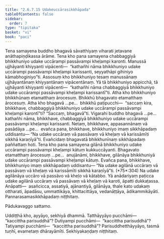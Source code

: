 ```yaml
---
title: "2.6.7.15 Udakeuccārasikkhāpada"
tableOfContents: false
sidebar:
  order: 7
type: "tipitaka"
basket: "vi"
book: "paci"
---
```



<DynamicBreadcrumb />

<Division number="1241" book="paci" bookNo="2" page="468">

<Paragraph number="3568" book="paci">
Tena samayena buddho bhagavā sāvatthiyaṃ viharati jetavane anāthapiṇḍikassa ārāme. Tena kho pana samayena chabbaggiyā bhikkhuniyo udake uccārampi passāvampi kheḷampi karonti. Manussā ujjhāyanti khiyyanti vipācenti—  “kathañhi nāma bhikkhuniyo udake uccārampi passāvampi kheḷampi karissanti, seyyathāpi gihiniyo kāmabhoginiyo”ti.
</Paragraph>

<Paragraph number="3569" book="paci">
Assosuṃ kho bhikkhuniyo tesaṃ manussānaṃ ujjhāyantānaṃ khiyyantānaṃ vipācentānaṃ. Yā tā bhikkhuniyo appicchā, tā ujjhāyanti khiyyanti vipācenti—  “kathañhi nāma chabbaggiyā bhikkhuniyo udake uccārampi passāvampi kheḷampi karissantī”ti. Atha kho bhikkhuniyo bhikkhūnaṃ etamatthaṃ ārocesuṃ. Bhikkhū bhagavato etamatthaṃ ārocesuṃ. Atha kho bhagavā …pe…  bhikkhū paṭipucchi—  “saccaṃ kira, bhikkhave, chabbaggiyā bhikkhuniyo udake uccārampi passāvampi kheḷampi karontī”ti? “Saccaṃ, bhagavā”ti. Vigarahi buddho bhagavā …pe…  kathañhi nāma, bhikkhave, chabbaggiyā bhikkhuniyo udake uccārampi passāvampi kheḷampi karissanti. Netaṃ, bhikkhave, appasannānaṃ vā pasādāya …pe…  evañca pana, bhikkhave, bhikkhuniyo imaṃ sikkhāpadaṃ uddisantu—
</Paragraph>

<Paragraph number="3570" book="paci">
<Emphasis>“Na udake uccāraṃ vā passāvaṃ vā kheḷaṃ vā karissāmīti sikkhā karaṇīyā”</Emphasis>ti.
</Paragraph>

<Paragraph number="3571" book="paci">
Evañcidaṃ bhagavatā bhikkhunīnaṃ sikkhāpadaṃ paññattaṃ hoti.
</Paragraph>

<Paragraph number="3572" book="paci">
Tena kho pana samayena gilānā bhikkhuniyo udake uccārampi passāvampi kheḷampi kātuṃ kukkuccāyanti. Bhagavato etamatthaṃ ārocesuṃ …pe…  anujānāmi, bhikkhave, gilānāya bhikkhuniyā udake uccārampi passāvampi kheḷampi kātuṃ. Evañca pana, bhikkhave, bhikkhuniyo imaṃ sikkhāpadaṃ uddisantu—
</Paragraph>

<Paragraph number="3573" book="paci">
<Emphasis>“Na udake agilānā uccāraṃ vā passāvaṃ vā kheḷaṃ vā karissāmīti sikkhā karaṇīyā”</Emphasis>ti. (*75*:<Emphasis>304</Emphasis>)
</Paragraph>

<Paragraph number="3574" book="paci">
Na udake agilānāya uccāro vā passāvo vā kheḷo vā kātabbo. Yā anādariyaṃ paṭicca udake agilānā uccāraṃ vā passāvaṃ vā kheḷaṃ vā karoti, āpatti dukkaṭassa.
</Paragraph>

<Paragraph number="3575" book="paci">
Anāpatti—  asañcicca, assatiyā, ajānantiyā, gilānāya, thale kato udakaṃ ottharati, āpadāsu, ummattikāya, khittacittāya, vedanāṭṭāya, ādikammikāyāti.

</Paragraph>
</Division>

<Paragraph number="3576" type="center" book="paci">
Pannarasamasikkhāpadaṃ niṭṭhitaṃ.

  
Pādukavaggo sattamo.


</Paragraph>

<Paragraph number="3577" book="paci">
Uddiṭṭhā kho, ayyāyo, sekhiyā dhammā. Tatthāyyāyo pucchāmi—  “kaccittha parisuddhā”? Dutiyampi pucchāmi—  “kaccittha parisuddhā”? Tatiyampi pucchāmi—  “kaccittha parisuddhā”? Parisuddhetthāyyāyo, tasmā tuṇhī, evametaṃ dhārayāmīti.

</Paragraph>

<Paragraph number="3578" type="center" book="paci">
Sekhiyakaṇḍaṃ niṭṭhitaṃ.
</Paragraph>